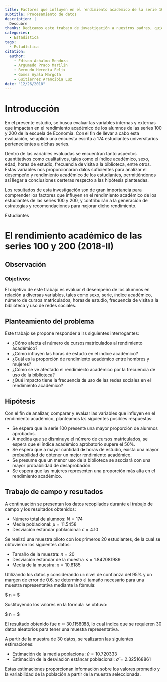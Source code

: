 ```yaml
---
title: Factores que influyen en el rendimiento académico de la serie 100 y 200
subtitle: Procesamiento de datos
description: |
  Descubre 
thanks: Dedicamos este trabajo de investigación a nuestros padres, quienes han sido nuestros incondicionales compañeros en esta travesía universitaria.
categories:
  - Estadística
tags:
  - Estadística
citation:
  author:
    - Edison Achalma Mendoza
    - Argumedo Prado Marilin
    - Bermudo Heredia Felix
    - Gómez Ayala Margoth
    - Guitierrez Arancibia Luz
date: "12/26/2018"
---
```


# Introducción

En el presente estudio, se busca evaluar las variables internas y externas que impactan en el rendimiento académico de los alumnos de las series 100 y 200 de la escuela de Economía. Con el fin de llevar a cabo esta evaluación, se aplicó una encuesta escrita a 174 estudiantes universitarios pertenecientes a dichas series.

Dentro de las variables evaluadas se encuentran tanto aspectos cuantitativos como cualitativos, tales como el índice académico, sexo, edad, horas de estudio, frecuencia de visita a la biblioteca, entre otros. Estas variables nos proporcionaron datos suficientes para analizar el desempeño y rendimiento académico de los estudiantes, permitiéndonos así llegar a conclusiones certeras respecto a las hipótesis planteadas.

Los resultados de esta investigación son de gran importancia para comprender los factores que influyen en el rendimiento académico de los estudiantes de las series 100 y 200, y contribuirán a la generación de estrategias y recomendaciones para mejorar dicho rendimiento.

Estudiantes

# El rendimiento académico de las series 100 y 200 (2018-II)

## Observación

### Objetivos:

El objetivo de este trabajo es evaluar el desempeño de los alumnos en relación a diversas variables, tales como sexo, serie, índice académico, número de cursos matriculados, horas de estudio, frecuencia de visita a la biblioteca y uso de redes sociales.

## Planteamiento del problema

Este trabajo se propone responder a las siguientes interrogantes:

-   ¿Cómo afecta el número de cursos matriculados al rendimiento académico?
-   ¿Cómo influyen las horas de estudio en el índice académico?
-   ¿Cuál es la proporción de rendimiento académico entre hombres y mujeres?
-   ¿Cómo se ve afectado el rendimiento académico por la frecuencia de uso de la biblioteca?
-   ¿Qué impacto tiene la frecuencia de uso de las redes sociales en el rendimiento académico?

## Hipótesis

Con el fin de analizar, comparar y evaluar las variables que influyen en el rendimiento académico, planteamos las siguientes posibles respuestas:

-   Se espera que la serie 100 presente una mayor proporción de alumnos aprobados.
-   A medida que se disminuye el número de cursos matriculados, se espera que el índice académico aprobatorio supere el 50%.
-   Se espera que a mayor cantidad de horas de estudio, exista una mayor probabilidad de obtener un mejor rendimiento académico.
-   Se presume que un menor uso de la biblioteca se asociará con una mayor probabilidad de desaprobación.
-   Se espera que las mujeres representen una proporción más alta en el rendimiento académico.

## Trabajo de campo y resultados

A continuación se presentan los datos recopilados durante el trabajo de campo y los resultados obtenidos:

- Número total de alumnos: $N = 174$
- Media poblacional: $\mu = 11.5458$
- Desviación estándar poblacional: $\sigma = 4.10$

Se realizó una muestra piloto con los primeros 20 estudiantes, de la cual se obtuvieron los siguientes datos:

- Tamaño de la muestra: $n = 20$
- Desviación estándar de la muestra: $s = 1.842081989$
- Media de la muestra: $x = 10.8185$

Utilizando los datos y considerando un nivel de confianza del 95% y un margen de error de 0.6, se determinó el tamaño necesario para una muestra representativa mediante la fórmula:

$ n = \frac{{N \cdot Z^2 \cdot \sigma^2}}{{(N-1) \cdot e^2 + Z^2 \cdot \sigma^2}} $

Sustituyendo los valores en la fórmula, se obtuvo:

$ n = \frac{{174 \cdot 1.96^2 \cdot 1.842081989^2}}{{173 \cdot 0.6^2 + 1.96^2 \cdot 1.842081989^2}} $

El resultado obtenido fue $n \approx 30.1158088$, lo cual indica que se requieren 30 datos aleatorios para tener una muestra representativa.

A partir de la muestra de 30 datos, se realizaron las siguientes estimaciones:

- Estimación de la media poblacional: $\hat{u} = 10.720333$
- Estimación de la desviación estándar poblacional: $\hat{\sigma} = 2.325168861$

Estas estimaciones proporcionan información sobre los valores promedio y la variabilidad de la población a partir de la muestra seleccionada.




